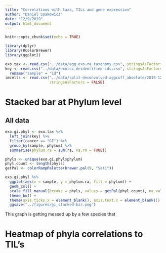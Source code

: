 ```yaml
---
title: "Correlations with taxa, TILs and gene expression"
author: "Daniel Spakowicz"
date: "12/9/2019"
output: html_document
---
```


```r
knitr::opts_chunk$set(echo = TRUE)

library(dplyr)
library(RColorBrewer)
library(ggplot2)
```

```r
exo.tax <- read.csv("../data/agg_exo-ra_taxonomy.csv", stringsAsFactors = FALSE)
key <- read.csv("../data/exotcc_deidentified-ids.csv", stringsAsFactors = FALSE) %>%
  rename("sample" = "id")
imcells <- read.csv("../data/split-deconvolved-aggcuff_absolute/2019-12-09_cibersort_absolute_aggregated+TILS.csv",
                    stringsAsFactors = FALSE)
```


# Stacked bar at Phylum level

## All data
```r
exo.gi.phyl <- exo.tax %>%
  left_join(key) %>%
  filter(cancer == "GI") %>%
  group_by(sample, phylum) %>%
  summarise(phylum.ra = sum(ra, na.rm = TRUE))

phyls <- unique(exo.gi.phyl$phylum)
phyl.count <- length(phyls)
getPal <- colorRampPalette(brewer.pal(9, "Set1"))
```

```r
exo.gi.phyl %>%
  ggplot(aes(x = sample, y = phylum.ra, fill = phylum)) +
  geom_col() +
  scale_fill_manual(breaks = phyls, values = getPal(phyl.count), na.value = "grey") +
  theme_bw() +
  theme(axis.ticks.x = element_blank(), axis.text.x = element_blank()) +
  ggsave("../figures/gi_stacked-bar.png")
```
This graph is getting messed up by a few species that 


# Heatmap of phyla correlations to TIL's





